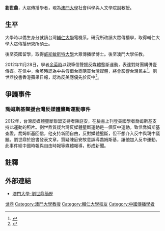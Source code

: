 '''劉世鼎'''，大眾傳播學者，現為[[澳門大學|澳門大學]]社會科學與人文學院副教授。

==生平==
大學時以僑生身分就讀台灣[[輔仁大學|輔仁大學]]電機系，研究所改讀大眾傳播學，取得輔仁大學大眾傳播研究所碩士。

後至英國留學，取得[[威斯敏斯特大學|威斯敏斯特大學]]大眾傳播學博士。後至澳門大學任教。

2012年11月28日，學者[[余英時|余英時]]以親筆信聲援反媒體壟斷運動，表達對財團購併壹傳媒。在信中，余英時認為中共假借台商購買台灣媒體，將會影響台灣民主<ref>{{Cite web|url=http://www.appledaily.com.tw/appledaily/article/headline/20121128/34670359/|language=zh-tw|author=|title=余英時：中共藉台商買媒體 明目張膽|publisher=蘋果日報|date=2012-11-28|accessdate=2013-06-28|archive-date=2012-12-02|archive-url=https://web.archive.org/web/20121202124742/http://www.appledaily.com.tw/appledaily/article/headline/20121128/34670359/|dead-url=no}}</ref>。劉世鼎投書香港蘋果日報，認為反美應優先於反中<ref>{{Cite web|url=http://www.inmediahk.net/node/1014879|language=zh-tw|author=劉世鼎|title=劉世鼎：對余英時教授聲明的一些看法|publisher=香港蘋果日報|date=2012-12-01|accessdate=2013-06-28|archive-date=2019-07-19|archive-url=https://web.archive.org/web/20190719051444/http://www.inmediahk.net/node/1014879|dead-url=no}}</ref>。

==爭議事件==
===喬姆斯基聲援台灣反媒體壟斷運動事件===
{{see also|喬姆斯基聲援台灣反媒體壟斷運動事件}}
2012年，台灣反媒體壟斷聯盟支持者陳庭安，在臉書上刊登美國學者喬姆斯基支持此運動的照片。劉世鼎質疑台灣反媒體壟斷運動是一個反中運動，致信喬姆斯基查證。喬姆斯基回信，他支持新聞自由，反對媒體壟斷，但不想介入反中與親中議題。劉世鼎於臉書發表文章，質疑陳庭安故意誤導喬姆斯基，讓他加入反中運動。此事件經中國時報與自由時報等媒體報導，形成新聞。

==註釋==
{{reflist}}
==外部連結==
*[https://web.archive.org/web/20130520164249/http://www.umac.mo/fsh/comm/commliu.html 澳門大學-劉世鼎簡歷]
{{DEFAULTSORT:L劉}}
[[Category:劉姓|世鼎]]
[[Category:澳門大學教授|Category:澳門大學教授]]
[[Category:輔仁大學校友|Category:輔仁大學校友]]
[[Category:中國傳播學者|Category:中國傳播學者]]